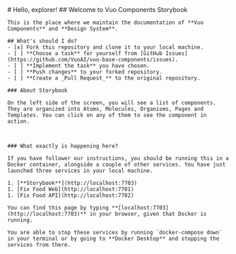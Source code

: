 
<Meta title="Vuo Design System/Vuo Design System" />

<div className="sb-container">
  <div className='sb-section-title'>
    # Hello, explorer!
    ## Welcome to Vuo Components Storybook

    This is the place where we maintain the documentation of **Vuo Components** and **Design System**.

    ## What's should I do?
    - [x] Fork this repository and clone it to your local machine.
    - [ ] **Choose a task** for yourself from [GitHub Issues](https://github.com/VuoAI/vuo-base-components/issues).
    - [ ] **Implement the task** you have chosen.
    - [ ] **Push changes** to your forked repository.
    - [ ] **Create a _Pull Request_** to the original repository.

    ### About Storybook

    On the left side of the screen, you will see a list of components. They are organized into Atoms, Molecules, Organisms, Pages and Templates. You can click on any of them to see the component in action.



    ### What exactly is happening here?

    If you have follower our instructions, you should be running this in a Docker container, alongside a couple of other services. You have just launched three services in your local machine.

    1. [**Storybook**](http://localhost:7703)
    1. [Fix Food Web](http://localhost:7701)
    1. [Fix Food API](http://localhost:7702)

    You can find this page by typing **[localhost:7703](http://localhost:7703)** in your browser, given that Docker is running.

    You are able to stop these services by running `docker-compose down` in your terminal or by going to **Docker Desktop** and stopping the services from there.

  </div>
</div>
